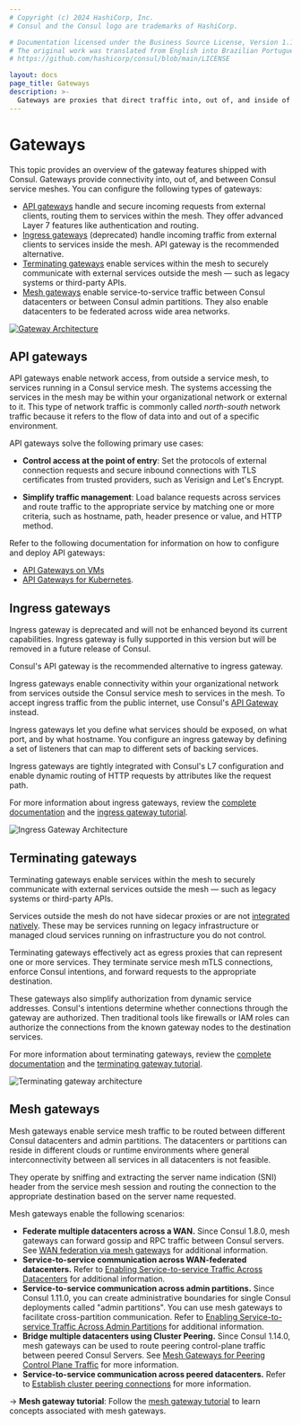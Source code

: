 ```yaml
---
# Copyright (c) 2024 HashiCorp, Inc.
# Consul and the Consul logo are trademarks of HashiCorp.

# Documentation licensed under the Business Source License, Version 1.1.
# The original work was translated from English into Brazilian Portuguese.
# https://github.com/hashicorp/consul/blob/main/LICENSE

layout: docs
page_title: Gateways
description: >-
  Gateways are proxies that direct traffic into, out of, and inside of Consul's service mesh. They secure communication with external or non-mesh network resources and enable services on different runtimes, cloud providers, or with overlapping IP addresses to communicate with each other.
---
```


# Gateways

This topic provides an overview of the gateway features shipped with Consul. Gateways provide connectivity into, out of, and between Consul service meshes. You can configure the following types of gateways:

- [API gateways](/consul/docs/north-south/api-gateway) handle and secure incoming requests from external clients, routing them to services within the mesh. They offer advanced Layer 7 features like authentication and routing.
- [Ingress gateways](#ingress-gateways) (deprecated) handle incoming traffic from external clients to services inside the mesh. API gateway is the recommended alternative.
- [Terminating gateways](#terminating-gateways) enable services within the mesh to securely communicate with external services outside the mesh — such as legacy systems or third-party APIs.
- [Mesh gateways](#mesh-gateways) enable service-to-service traffic between Consul datacenters or between Consul admin partitions. They also enable datacenters to be federated across wide area networks.

[![Gateway Architecture](/img/consul-connect/svgs/consul_gateway_overview.svg)](/img/consul-connect/svgs/consul_gateway_overview.svg)

## API gateways

API gateways enable network access, from outside a service mesh, to services running in a Consul service mesh. The systems accessing the services in the mesh may be within your organizational network or external to it. This type of network traffic is commonly called _north-south_ network traffic because it refers to the flow of data into and out of a specific environment.

API gateways solve the following primary use cases:

- **Control access at the point of entry**: Set the protocols of external connection requests and secure inbound connections with TLS certificates from trusted providers, such as Verisign and Let's Encrypt.

- **Simplify traffic management**: Load balance requests across services and route traffic to the appropriate service by matching one or more criteria, such as hostname, path, header presence or value, and HTTP method.

Refer to the following documentation for information on how to configure and deploy API gateways:
- [API Gateways on VMs](/consul/docs/north-south/api-gateway/vm/listener)
- [API Gateways for Kubernetes](/consul/docs/north-south/api-gateway/k8s/listener).

## Ingress gateways

<Note>

Ingress gateway is deprecated and will not be enhanced beyond its current capabilities. Ingress gateway is fully supported in this version but will be removed in a future release of Consul.

Consul's API gateway is the recommended alternative to ingress gateway.

</Note>

Ingress gateways enable connectivity within your organizational network from services outside the Consul service mesh to services in the mesh. To accept ingress traffic from the public internet, use Consul's [API Gateway](/consul/docs/north-south/api-gateway) instead.

Ingress gateways let you define what services should be exposed, on what port, and by what hostname. You configure an ingress gateway by defining a set of listeners that can map to different sets of backing services.

Ingress gateways are tightly integrated with Consul's L7 configuration and enable dynamic routing of HTTP requests by attributes like the request path.

For more information about ingress gateways, review the [complete documentation](/consul/docs/north-south/ingress-gateway) and the [ingress gateway tutorial](/consul/tutorials/developer-mesh/service-mesh-ingress-gateways).

![Ingress Gateway Architecture](/img/ingress-gateways.png)

## Terminating gateways

Terminating gateways enable services within the mesh to securely communicate with external services outside the mesh — such as legacy systems or third-party APIs.

Services outside the mesh do not have sidecar proxies or are not [integrated natively](/consul/docs/automate/native). These may be services running on legacy infrastructure or managed cloud services running on infrastructure you do not control.

Terminating gateways effectively act as egress proxies that can represent one or more services. They terminate service mesh mTLS connections, enforce Consul intentions, and forward requests to the appropriate destination.

These gateways also simplify authorization from dynamic service addresses. Consul's intentions determine whether connections through the gateway are authorized. Then traditional tools like firewalls or IAM roles can authorize the connections from the known gateway nodes to the destination services.

For more information about terminating gateways, review the [complete documentation](/consul/docs/north-south/terminating-gateway) and the [terminating gateway tutorial](/consul/tutorials/developer-mesh/terminating-gateways-connect-external-services).

![Terminating gateway architecture](/img/terminating-gateways.png)

## Mesh gateways

Mesh gateways enable service mesh traffic to be routed between different Consul datacenters and admin partitions. The datacenters or partitions can reside in different clouds or runtime environments where general interconnectivity between all services in all datacenters is not feasible.

They operate by sniffing and extracting the server name indication (SNI) header from the service mesh session and routing the connection to the appropriate destination based on the server name requested.

Mesh gateways enable the following scenarios:

- **Federate multiple datacenters across a WAN.** Since Consul 1.8.0, mesh gateways can forward gossip and RPC traffic between Consul servers. See [WAN federation via mesh gateways](/consul/docs/east-west/mesh-gateway/enable) for additional information.
- **Service-to-service communication across WAN-federated datacenters.** Refer to [Enabling Service-to-service Traffic Across Datacenters](/consul/docs/east-west/mesh-gateway/federation) for additional information.
- **Service-to-service communication across admin partitions.** Since Consul 1.11.0, you can create administrative boundaries for single Consul deployments called "admin partitions". You can use mesh gateways to facilitate cross-partition communication. Refer to [Enabling Service-to-service Traffic Across Admin Partitions](/consul/docs/east-west/mesh-gateway/admin-partition) for additional information.
- **Bridge multiple datacenters using Cluster Peering.** Since Consul 1.14.0, mesh gateways can be used to route peering control-plane traffic between peered Consul Servers. See [Mesh Gateways for Peering Control Plane Traffic](/consul/docs/east-west/mesh-gateway/cluster-peer) for more information.
- **Service-to-service communication across peered datacenters.** Refer to [Establish cluster peering connections](/consul/docs/east-west/cluster-peering/establish/vm) for more information.

-> **Mesh gateway tutorial**: Follow the [mesh gateway tutorial](/consul/tutorials/developer-mesh/service-mesh-gateways) to learn concepts associated with mesh gateways.
